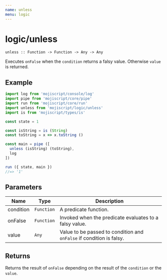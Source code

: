 ```yaml
---
name: unless
menu: logic
---
```


# logic/unless

`unless :: Function -> Function -> Any -> Any`

Executes `onFalse` when the `condition` returns a falsy value. Otherwise `value` is returned.

## Example

```javascript
import log from 'mojiscript/console/log'
import pipe from 'mojiscript/core/pipe'
import run from 'mojiscript/core/run'
import unless from 'mojiscript/logic/unless'
import is from 'mojiscript/types/is'

const state = 1

const isString = is (String)
const toString = x => x.toString ()

const main = pipe ([
  unless (isString) (toString),
  log
])

run ({ state, main })
//=> '1'
```

## Parameters

| Name | Type | Description |
| ---- | ---- | ----------- |
| condition | `Function`  | A predicate function. |
| onFalse | `Function`  | Invoked when the predicate evaluates to a falsy value. |
| value | `Any`  | Value to be passed to condition and `onFalse` if condition is falsy. |

## Returns

Returns the result of `onFalse` depending on the result of the `condition` or the `value`.
